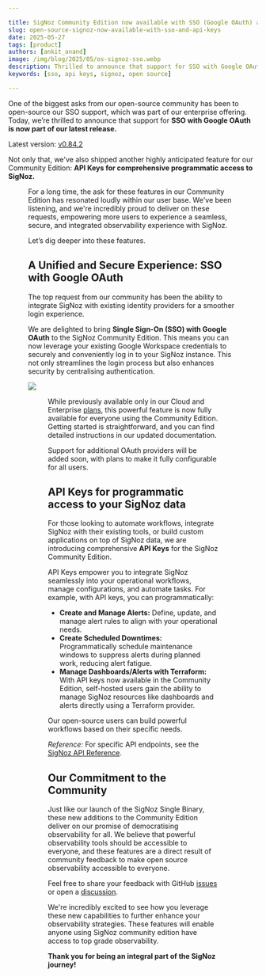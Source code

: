 ```yaml
---

title: SigNoz Community Edition now available with SSO (Google OAuth) and API Keys
slug: open-source-signoz-now-available-with-sso-and-api-keys
date: 2025-05-27
tags: [product]
authors: [ankit_anand]
image: /img/blog/2025/05/os-signoz-sso.webp
description: Thrilled to announce that support for SSO with Google OAuth and API keys are now available in the latest release of SigNoz commnuity edition.
keywords: [sso, api keys, signoz, open source]

---
```


One of the biggest asks from our open-source community has been to open-source our SSO support, which was part of our enterprise offering. Today, we’re thrilled to announce that support for **SSO with Google OAuth is now part of our latest release.**

Latest version: [v0.84.2](https://github.com/SigNoz/signoz/releases/tag/v0.84.2)

Not only that, we've also shipped another highly anticipated feature for our Community Edition: **API Keys for comprehensive programmatic access to SigNoz.**

<Figure src="/img/blog/2025/05/os-signoz-sso.webp" alt="sso and api keys now in open source signoz" caption="" />


For a long time, the ask for these features in our Community Edition has resonated loudly within our user base. We've been listening, and we're incredibly proud to deliver on these requests, empowering more users to experience a seamless, secure, and integrated observability experience with SigNoz.

Let’s dig deeper into these features.

## A Unified and Secure Experience: SSO with Google OAuth

The top request from our community has been the ability to integrate SigNoz with existing identity providers for a smoother login experience.

We are delighted to bring **Single Sign-On (SSO) with Google OAuth** to the SigNoz Community Edition. This means you can now leverage your existing Google Workspace credentials to securely and conveniently log in to your SigNoz instance. This not only streamlines the login process but also enhances security by centralising authentication.

![](Blog%20Announcement%20200fcc6bcd19801b8f84fa4328db2e36/sso-config.png)

<Figure src="/img/blog/2025/05/sso-config.webp" alt="Configure google sso." caption="Configure Google OAuth in your community edition of SigNoz. Go to Organization settings under settings." />

While previously available only in our Cloud and Enterprise [plans](https://signoz.io/pricing/), this powerful feature is now fully available for everyone using the Community Edition. Getting started is straightforward, and you can find detailed instructions in our updated documentation.

<InterlinkCard title="Enable Google SSO in Community Edition" href="/docs/userguide/sso-authentication/#google-workspace" />

Support for additional OAuth providers will be added soon, with plans to make it fully configurable for all users.

## API Keys for programmatic access to your SigNoz data

For those looking to automate workflows, integrate SigNoz with their existing tools, or build custom applications on top of SigNoz data, we are introducing comprehensive **API Keys** for the SigNoz Community Edition.

API Keys empower you to integrate SigNoz seamlessly into your operational workflows, manage configurations, and automate tasks. For example, with API keys, you can programmatically:

- **Create and Manage Alerts:** Define, update, and manage alert rules to align with your operational needs.
- **Create Scheduled Downtimes:** Programmatically schedule maintenance windows to suppress alerts during planned work, reducing alert fatigue.
- **Manage Dashboards/Alerts with Terraform:** With API keys now available in the Community Edition, self-hosted users gain the ability to manage SigNoz resources like dashboards and alerts directly using a Terraform provider.

Our open-source users can build powerful workflows based on their specific needs.

*Reference:* For specific API endpoints, see the [SigNoz API Reference](https://signoz.io/api-reference/#/).

## Our Commitment to the Community

Just like our launch of the SigNoz Single Binary, these new additions to the Community Edition deliver on our promise of democratising observability for all. We believe that powerful observability tools should be accessible to everyone, and these features are a direct result of community feedback to make open source observability accessible to everyone.

Feel free to share your feedback with GitHub [issues](https://github.com/SigNoz/signoz) or open a [discussion](https://github.com/SigNoz/signoz/discussions).

We're incredibly excited to see how you leverage these new capabilities to further enhance your observability strategies. These features will enable anyone using SigNoz community edition have access to top grade observability.

**Thank you for being an integral part of the SigNoz journey!**

<InterlinkCard title="Check out SigNoz Github Repo" href="https://github.com/SigNoz/signoz" />
